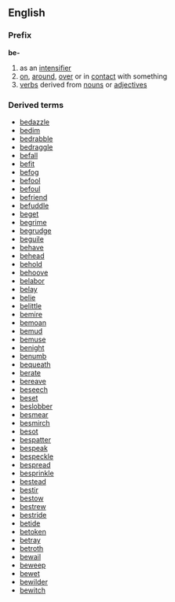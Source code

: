 ==English==
===Prefix===
{{wikipedia}}
'''be-'''
# as an [[intensifier]]
# [[on]], [[around]], [[over]] or in [[contact]] with something
# [[verb]]s derived from [[noun]]s or [[adjectives]]
===Derived terms===
*[[bedazzle]] 
*[[bedim]]
*[[bedrabble]] 
*[[bedraggle]]
*[[befall]]
*[[befit]]
*[[befog]]
*[[befool]]
*[[befoul]]
*[[befriend]] 
*[[befuddle]]
*[[beget]]
*[[begrime]] 
*[[begrudge]]
*[[beguile]]
*[[behave]]
*[[behead]] 
*[[behold]]
*[[behoove]]
*[[belabor]]
*[[belay]]
*[[belie]] 
*[[belittle]] 
*[[bemire]]
*[[bemoan]]
*[[bemud]]
*[[bemuse]]
*[[benight]] 
*[[benumb]]
*[[bequeath]] 
*[[berate]]
*[[bereave]]
*[[beseech]]
*[[beset]]
*[[beslobber]] 
*[[besmear]]
*[[besmirch]]
*[[besot]]
*[[bespatter]] 
*[[bespeak]]
*[[bespeckle]] 
*[[bespread]]
*[[besprinkle]] 
*[[bestead]]
*[[bestir]]
*[[bestow]]
*[[bestrew]]
*[[bestride]]
*[[betide]]
*[[betoken]]
*[[betray]]
*[[betroth]]
*[[bewail]]
*[[beweep]]
*[[bewet]]
*[[bewilder]] 
*[[bewitch]]